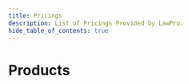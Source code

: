 ---
title: Pricings
description: List of Pricings Provided by LawPro.
hide_table_of_contents: true
---


# Products

<Products />
